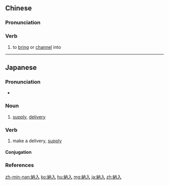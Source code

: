{{also|纳入}}
==Chinese==
{{zh-forms|s=纳入}}

===Pronunciation===
{{zh-pron
|m=nàrù
|c=naap6 jap6
|mn=la̍p-ji̍p
|cat=v
}}

===Verb===
{{zh-verb}}

# to [[bring]] or [[channel]] into

----

==Japanese==
{{ja-kanjitab|のう|にゅう|yomi=on}}

===Pronunciation===
* {{ja-pron|のうにゅう|y=o|acc=0|acc_ref=NHK}}

===Noun===
{{ja-noun|のうにゅう|hhira=なふにふ}}

# [[supply]], [[delivery]]

===Verb===
{{ja-verb-suru|のうにゅう}}

# make a delivery, [[supply]]

====Conjugation====
{{ja-suru|のうにゅう}}

===References===
<references/>

[[zh-min-nan:納入]]
[[ko:納入]]
[[hu:納入]]
[[mg:納入]]
[[ja:納入]]
[[zh:納入]]